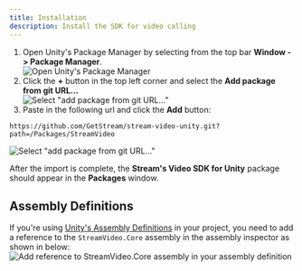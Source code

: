 ```yaml
---
title: Installation
description: Install the SDK for video calling
---
```


1. Open Unity's Package Manager by selecting from the top bar **Window -> Package Manager**.<br />
![Open Unity's Package Manager](../assets/basics-installation-01.png)
2. Click the **+** button in the top left corner and select the **Add package from git URL...**<br />
![Select "add package from git URL..."](../assets/basics-installation-02.png)
3. Paste in the following url and click the **Add** button:
```
https://github.com/GetStream/stream-video-unity.git?path=/Packages/StreamVideo
``` 
![Select "add package from git URL..."](../assets/basics-installation-03.png)

After the import is complete, the **Stream's Video SDK for Unity** package should appear in the **Packages** window.

## Assembly Definitions

If you're using [Unity's Assembly Definitions](https://docs.unity3d.com/Manual/ScriptCompilationAssemblyDefinitionFiles.html) in your project, you need to add a reference to the `StreamVideo.Core` assembly in the assembly inspector as shown in below:
![Add reference to StreamVideo.Core assembly in your assembly definition](../assets/basics-installation-04.png)
